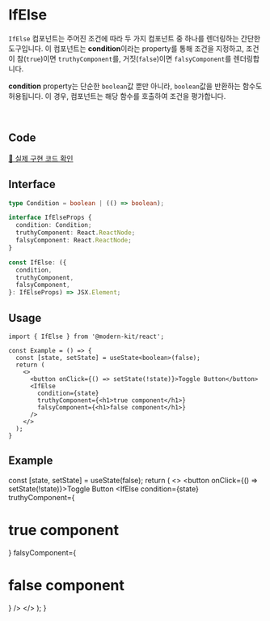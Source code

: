 
# IfElse

`IfElse` 컴포넌트는 주어진 조건에 따라 두 가지 컴포넌트 중 하나를 렌더링하는 간단한 도구입니다.
이 컴포넌트는 **condition**이라는 property를 통해 조건을 지정하고, 조건이 참(`true`)이면 `truthyComponent`를, 
거짓(`false`)이면 `falsyComponent`를 렌더링합니다.

**condition** property는 단순한 `boolean`값 뿐만 아니라, `boolean`값을 반환하는 함수도 허용됩니다. 
이 경우, 컴포넌트는 해당 함수를 호출하여 조건을 평가합니다.

<br />

## Code
[🔗 실제 구현 코드 확인](https://github.com/modern-agile-team/modern-kit/blob/main/packages/react/src/components/IfElse/index.tsx)

## Interface 
```ts title="typescript"
type Condition = boolean | (() => boolean);

interface IfElseProps {
  condition: Condition;
  truthyComponent: React.ReactNode;
  falsyComponent: React.ReactNode;
}

const IfElse: ({
  condition,
  truthyComponent,
  falsyComponent,
}: IfElseProps) => JSX.Element;
```

## Usage
```tsx title="typescript"
import { IfElse } from '@modern-kit/react';

const Example = () => {
  const [state, setState] = useState<boolean>(false);
  return (
    <>
      <button onClick={() => setState(!state)}>Toggle Button</button>
      <IfElse 
        condition={state}
        truthyComponent={<h1>true component</h1>}
        falsyComponent={<h1>false component</h1>}
      />
    </>
  );
}
```

## Example
  const [state, setState] = useState(false);
  return (
    <>
      <button onClick={() => setState(!state)}>Toggle Button</button>
      <IfElse 
        condition={state}
        truthyComponent={<h1>true component</h1>}
        falsyComponent={<h1>false component</h1>}
      />
    </>
  );
}

<Example />